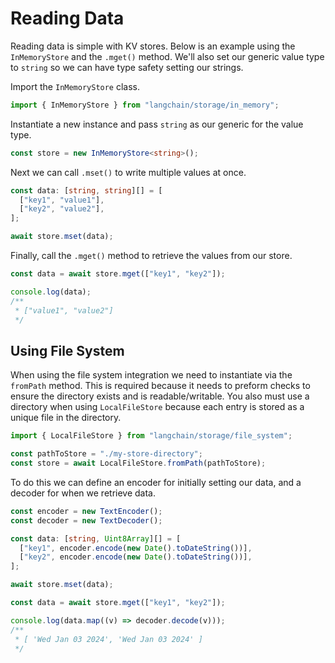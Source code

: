 # Reading Data

Reading data is simple with KV stores. Below is an example using the `InMemoryStore` and the `.mget()` method.
We'll also set our generic value type to `string` so we can have type safety setting our strings.

Import the `InMemoryStore` class.

```typescript
import { InMemoryStore } from "langchain/storage/in_memory";
```

Instantiate a new instance and pass `string` as our generic for the value type.

```typescript
const store = new InMemoryStore<string>();
```

Next we can call `.mset()` to write multiple values at once.

```typescript
const data: [string, string][] = [
  ["key1", "value1"],
  ["key2", "value2"],
];

await store.mset(data);
```

Finally, call the `.mget()` method to retrieve the values from our store.

```typescript
const data = await store.mget(["key1", "key2"]);

console.log(data);
/**
 * ["value1", "value2"]
 */
```

## Using File System

When using the file system integration we need to instantiate via the `fromPath` method. This is required because it needs to preform checks to ensure the directory exists and is readable/writable.
You also must use a directory when using `LocalFileStore` because each entry is stored as a unique file in the directory.

```typescript
import { LocalFileStore } from "langchain/storage/file_system";
```

```typescript
const pathToStore = "./my-store-directory";
const store = await LocalFileStore.fromPath(pathToStore);
```

To do this we can define an encoder for initially setting our data, and a decoder for when we retrieve data.

```typescript
const encoder = new TextEncoder();
const decoder = new TextDecoder();
```

```typescript
const data: [string, Uint8Array][] = [
  ["key1", encoder.encode(new Date().toDateString())],
  ["key2", encoder.encode(new Date().toDateString())],
];

await store.mset(data);
```

```typescript
const data = await store.mget(["key1", "key2"]);

console.log(data.map((v) => decoder.decode(v)));
/**
 * [ 'Wed Jan 03 2024', 'Wed Jan 03 2024' ]
 */
```

